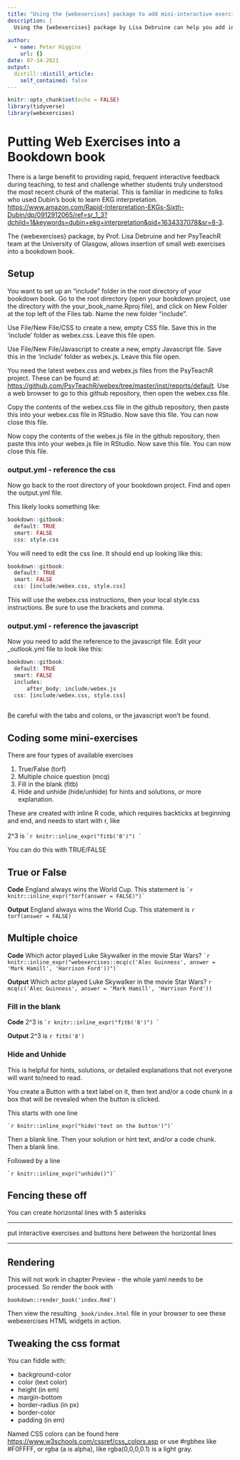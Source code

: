 ```yaml
---
title: "Using the {webexercises} package to add mini-interactive exercises to bookdown"
description: |
  Using the {webexercises} package by Lisa Debruine can help you add interactive exercises to your bookdown book, including True/False, multiple choice, short fill in the blank, and hide/unhide for hints or solutions. This can be very helpful for quick feedback to check understanding. Custom CSS is used for the styling and buttons, and Custom JavaScript for testing correctness and using CSS styles.
  
author:
  - name: Peter Higgins
    url: {}
date: 07-14-2021
output:
  distill::distill_article:
    self_contained: false
---
```



```r
knitr::opts_chunk$set(echo = FALSE)
library(tidyverse)
library(webexercises)
```

# Putting Web Exercises into a Bookdown book

There is a large benefit to providing rapid, frequent interactive feedback during teaching, to test and challenge whether students truly understood the most recent chunk of the material. This is familiar in medicine to folks who used Dubin's book to learn EKG interpretation. <https://www.amazon.com/Rapid-Interpretation-EKGs-Sixth-Dubin/dp/0912912065/ref=sr_1_3?dchild=1&keywords=dubin+ekg+interpretation&qid=1634337078&sr=8-3>.

The {webexercises} package, by Prof. Lisa Debruine and her PsyTeachR team at the University of Glasgow, allows insertion of small web exercises into a bookdown book.

## Setup

You want to set up an "include" folder in the root directory of your bookdown book. Go to the root directory (open your bookdown project, use the directory with the your_book_name.Rproj file), and click on New Folder at the top left of the Files tab. Name the new folder "include". 

Use File/New File/CSS to create a new, empty CSS file. Save this in the 'include' folder as webex.css. Leave this file open.

Use File/New File/Javascript to create a new, empty Javascript file. Save this in the 'include' folder as webex.js. Leave this file open.

You need the latest webex.css and webex.js files from the PsyTeachR project. These can be found at: <https://github.com/PsyTeachR/webex/tree/master/inst/reports/default>. Use a web browser to go to this github repository, then open the webex.css file.

Copy the contents of the webex.css file in the github repository, then paste this into your webex.css file in RStudio. Now save this file. You can now close this file.

Now copy the contents of the webex.js file in the github repository, then paste this into your webex.js file in RStudio. Now save this file. You can now close this file.

### output.yml - reference the css

Now go back to the root directory of your bookdown project. Find and open the output.yml file.

This likely looks something like:

```r
bookdown::gitbook:
  default: TRUE
  smart: FALSE
  css: style.css
```

You will need to edit the css line. It should end up looking like this:

```r
bookdown::gitbook:
  default: TRUE
  smart: FALSE
  css: [include/webex.css, style.css]
```

This will use the webex.css instructions, then your local style.css instructions. Be sure to use the brackets and comma.

### output.yml - reference the javascript

Now you need to add the reference to the javascript file. Edit your _outlook.yml file to look like this:

```r
bookdown::gitbook:
  default: TRUE
  smart: FALSE
  includes:
      after_body: include/webex.js
  css: [include/webex.css, style.css]
  
```

Be careful with the tabs and colons, or the javascript won't be found. 

## Coding some mini-exercises

There are four types of available exercises

1. True/False (torf)
2. Multiple choice question (mcq)
3. Fill in the blank (fitb)
4. Hide and unhide (hide/unhide) for hints and solutions, or more explanation.

These are created with inline R code, which requires backticks at beginning and end, and needs to start with r, like <br>
<br>
2^3 is `` `r knitr::inline_expr("fitb('8')") ` ``

You can do this with TRUE/FALSE

## True or False

**Code**
England always wins the World Cup. This statement is `` `r knitr::inline_expr("torf(answer = FALSE)")` ``

**Output**
England always wins the World Cup. This statement is `r torf(answer = FALSE)`

## Multiple choice

**Code**
Which actor played Luke Skywalker in the movie Star Wars?
`` `r knitr::inline_expr("webexercises::mcq(c('Alec Guinness', answer = 'Mark Hamill', 'Harrison Ford'))")` ``

**Output**
Which actor played Luke Skywalker in the movie Star Wars? `r mcq(c('Alec Guinness', answer = 'Mark Hamill', 'Harrison Ford'))`

### Fill in the blank

**Code**
2^3 is `` `r knitr::inline_expr("fitb('8')") ` ``

**Output**
2^3 is `r fitb('8')`

### Hide and Unhide

This is helpful for hints, solutions, or detailed explanations that not everyone will want to/need to read.

You create a Button with a text label on it, then text and/or a code chunk in a box that will be revealed when the button is clicked.

This starts with one line

`` `r knitr::inline_expr("hide('text on the button')")` ``

Then a blank line.
Then your solution or hint text, and/or a code chunk.
Then a blank line.

Followed by a line

`` `r knitr::inline_expr("unhide()")` ``

## Fencing these off

You can create horizontal lines with 5 asterisks

*****

put interactive exercises and buttons here between the horizontal lines

*****

## Rendering

This will not work in chapter Preview - the whole yaml needs to be processed. So render the book with

`bookdown::render_book('index.Rmd')`

Then view the resulting `_book/index.html` file in your browser to see these webexercises HTML widgets in action.

## Tweaking the css format

You can fiddle with:

- background-color
- color (text color)
- height (in em)
- margin-bottom
- border-radius (in px)
- border-color
- padding (in em)

Named CSS colors can be found here <https://www.w3schools.com/cssref/css_colors.asp> or use #rgbhex like #F0FFFF, or rgba (a is alpha), like rgba(0,0,0,0.1) is a light gray.